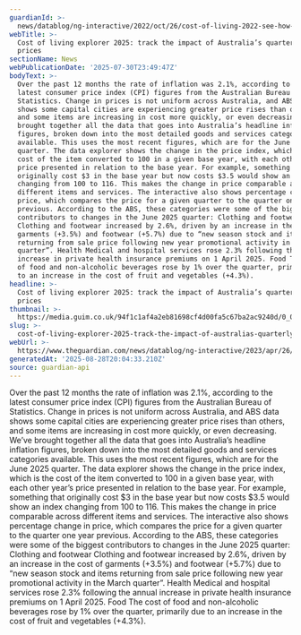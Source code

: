 ```yaml
---
guardianId: >-
  news/datablog/ng-interactive/2022/oct/26/cost-of-living-2022-see-how-inflation-has-changed-prices-in-australia-in-the-september-quarter-interactive
webTitle: >-
  Cost of living explorer 2025: track the impact of Australia’s quarterly CPI on
  prices
sectionName: News
webPublicationDate: '2025-07-30T23:49:47Z'
bodyText: >-
  Over the past 12 months the rate of inflation was 2.1%, according to the
  latest consumer price index (CPI) figures from the Australian Bureau of
  Statistics. Change in prices is not uniform across Australia, and ABS data
  shows some capital cities are experiencing greater price rises than others,
  and some items are increasing in cost more quickly, or even decreasing. We’ve
  brought together all the data that goes into Australia’s headline inflation
  figures, broken down into the most detailed goods and services categories
  available. This uses the most recent figures, which are for the June 2025
  quarter. The data explorer shows the change in the price index, which is the
  cost of the item converted to 100 in a given base year, with each other year’s
  price presented in relation to the base year. For example, something that
  originally cost $3 in the base year but now costs $3.5 would show an index
  changing from 100 to 116. This makes the change in price comparable across
  different items and services. The interactive also shows percentage change in
  price, which compares the price for a given quarter to the quarter one year
  previous. According to the ABS, these categories were some of the biggest
  contributors to changes in the June 2025 quarter: Clothing and footwear
  Clothing and footwear increased by 2.6%, driven by an increase in the cost of
  garments (+3.5%) and footwear (+5.7%) due to “new season stock and items
  returning from sale price following new year promotional activity in the March
  quarter”. Health Medical and hospital services rose 2.3% following the annual
  increase in private health insurance premiums on 1 April 2025. Food The cost
  of food and non-alcoholic beverages rose by 1% over the quarter, primarily due
  to an increase in the cost of fruit and vegetables (+4.3%).
headline: >-
  Cost of living explorer 2025: track the impact of Australia’s quarterly CPI on
  prices
thumbnail: >-
  https://media.guim.co.uk/94f1c1af4a2eb81698cf4d00fa5c67ba2ac9240d/0_0_2500_1500/500.jpg
slug: >-
  cost-of-living-explorer-2025-track-the-impact-of-australias-quarterly-cpi-on-prices
webUrl: >-
  https://www.theguardian.com/news/datablog/ng-interactive/2023/apr/26/cost-of-living-2023-see-how-inflation-has-changed-prices-in-australia-in-the-march-quarter-interactive
generatedAt: '2025-08-28T20:04:33.210Z'
source: guardian-api
---
```

Over the past 12 months the rate of inflation was 2.1%, according to the latest consumer price index (CPI) figures from the Australian Bureau of Statistics. Change in prices is not uniform across Australia, and ABS data shows some capital cities are experiencing greater price rises than others, and some items are increasing in cost more quickly, or even decreasing. We’ve brought together all the data that goes into Australia’s headline inflation figures, broken down into the most detailed goods and services categories available. This uses the most recent figures, which are for the June 2025 quarter. The data explorer shows the change in the price index, which is the cost of the item converted to 100 in a given base year, with each other year’s price presented in relation to the base year. For example, something that originally cost $3 in the base year but now costs $3.5 would show an index changing from 100 to 116. This makes the change in price comparable across different items and services. The interactive also shows percentage change in price, which compares the price for a given quarter to the quarter one year previous. According to the ABS, these categories were some of the biggest contributors to changes in the June 2025 quarter: Clothing and footwear Clothing and footwear increased by 2.6%, driven by an increase in the cost of garments (+3.5%) and footwear (+5.7%) due to “new season stock and items returning from sale price following new year promotional activity in the March quarter”. Health Medical and hospital services rose 2.3% following the annual increase in private health insurance premiums on 1 April 2025. Food The cost of food and non-alcoholic beverages rose by 1% over the quarter, primarily due to an increase in the cost of fruit and vegetables (+4.3%).
